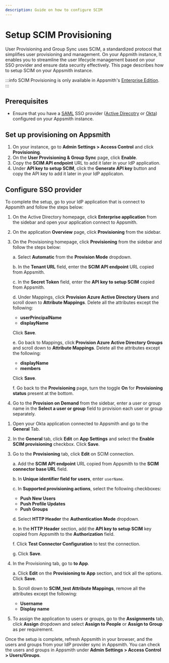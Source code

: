 ```yaml
---
description: Guide on how to configure SCIM
---
```



# Setup SCIM Provisioning

User Provisioning and Group Sync uses SCIM, a standardized protocol that simplifies user provisioning and management. On your Appmith instance, It enables you to streamline the user lifecycle management based on your SSO provider and ensure data security effectively. This page describes how to setup SCIM on your Appsmith instance.

:::info
SCIM Provisioning is only available in Appsmith's [Enterprise Edition](https://www.appsmith.com/pricing).
:::

## Prerequisites

-  Ensure that you have a [SAML](/setup/instance-configuration/authentication/security-assertion-markup-language-saml) SSO provider ([Active Direcotry](/setup/instance-configuration/authentication/security-assertion-markup-language-saml/active-directory) or [Okta](/setup/instance-configuration/authentication/security-assertion-markup-language-saml/okta)) configured on your Appsmith instance.


## Set up provisioning on Appsmith

1. On your instance, go to **Admin Settings > Access Control** and click **Provisioning**.
2. On the **User Provisioning & Group Sync** page, click **Enable**.
3. Copy the **SCIM API endpoint** URL to add it later in your IdP application.
4. Under **API key to setup SCIM**, click the **Generate API key** button and copy the API key to add it later in your IdP applicaton.


## Configure SSO provider

To complete the setup, go to your IdP application that is connect to Appsmith and follow the steps below:

<Tabs queryString="scim">
<TabItem label="Active Direcotry (SAML)" value="scim-ad-saml">

1. On the Active Directory homepage, click **Enterprise application** from the sidebar and open your application connect to Appsmith.

2. On the application **Overview** page, click **Provisioning** from the sidebar.

3. On the Provisioning homepage, click **Provisioning** from the sidebar and follow the steps below:

    a. Select **Automatic** from the **Provision Mode** dropdown.

    b. In the **Tenant URL** field, enter the **SCIM API endpoint** URL copied from Appsmith.

    c. In the **Secret Token** field, enter the **API key to setup SCIM** copied from Appsmith.

    d. Under Mappings, click **Provision Azure Active Directory Users** and scroll down to **Attribute Mappings**. Delete all the attributes except the following:

    - **userPrincipalName**
    - **displayName**

    Click **Save**.

    e. Go back to Mappings, click **Provision Azure Active Directory Groups** and scroll down to **Attribute Mappings**. Delete all the attributes except the following:

    - **displayName**
    - **members**

    Click **Save**.

    f. Go back to the **Provisioning** page, turn the toggle **On** for **Provisioning status** present at the bottom. 

4. Go to the **Provision on Demand** from the sidebar, enter a user or group name in the **Select a user or group** field to provision each user or group separately.

</TabItem>

<TabItem label="Okta (SAML)" value="scim-okta-saml">

1. Open your Okta application connected to Appsmith and go to the **General** Tab.
2. In the **General** tab, click **Edit** on **App Settings** and select the **Enable SCIM provisioning** checkbox. Click **Save**.
3. Go to the **Provisioning** tab, click **Edit** on SCIM connection.

    a. Add the **SCIM API endpoint** URL copied from Appsmith to the **SCIM connector base URL** field.

    b. In **Unique identifier field for users**, enter `userName`.

    c. In **Supported provisioning actions**, select the following checkboxes:

    - **Push New Users**
    - **Push Profile Updates**
    - **Push Groups**

    d. Select **HTTP Header** the **Authentication Mode** dropdown.

    e. In the **HTTP Header** section, add the **API key to setup SCIM** key copied from Appsmith to the **Authorization** field.
    
    f. Click **Test Connector Configuration** to test the connection.

    g. Click **Save**.

4. In the Provisioning tab, go to **to App**.

    a. Click **Edit** on the **Provisioning to App** section, and tick all the options. Click **Save**.

    b. Scroll down to **SCIM_test Attribute Mappings**, remove all the attributes except the following:

    - **Username**
    - **Display name**

5. To assign the application to users or groups, go to the **Assignments** tab, click **Assign** dropdown and select **Assign to People** or **Assign to Group** as per requirement.  

</TabItem>    
</Tabs>

Once the setup is complete, refresh Appsmith in your browser, and the users and groups from your IdP provider sync in Appsmith. You can check the users and groups in Appsmith under **Admin Settings > Access Control > Users/Groups**.